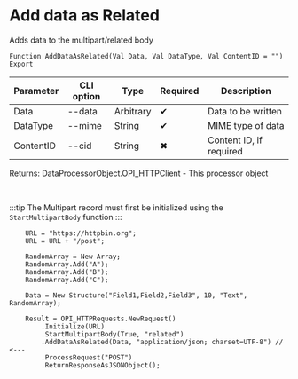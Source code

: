﻿---
sidebar_position: 8
description: Add data as Related and other functions to work with HTTP-client in the Open Integration Package, a free open-source integration library for 1C:Enterprise 8, OneScript and CLI
keywords: [1C, 1С, 1С:Enterprise, 1С:Enterprise 8.3, API, Integration, Services, Exchange, OneScript, CLI, HTTP-client]
---


# Add data as Related
 Adds data to the multipart/related body



`Function AddDataAsRelated(Val Data, Val DataType, Val ContentID = "") Export`

  | Parameter | CLI option | Type | Required | Description |
  |-|-|-|-|-|
  | Data | --data | Arbitrary | &#x2714; | Data to be written |
  | DataType | --mime | String | &#x2714; | MIME type of data |
  | ContentID | --cid | String | &#x2716; | Content ID, if required |

  
  Returns:  DataProcessorObject.OPI_HTTPClient - This processor object

<br/>

:::tip
The Multipart record must first be initialized using the `StartMultipartBody` function
:::
<br/>



```bsl title="1C:Enterprise/OneScript code example"
    URL = "https://httpbin.org";
    URL = URL + "/post";

    RandomArray = New Array;
    RandomArray.Add("A");
    RandomArray.Add("B");
    RandomArray.Add("C");

    Data = New Structure("Field1,Field2,Field3", 10, "Text", RandomArray);

    Result = OPI_HTTPRequests.NewRequest()
        .Initialize(URL)
        .StartMultipartBody(True, "related")
        .AddDataAsRelated(Data, "application/json; charset=UTF-8") // <---
        .ProcessRequest("POST")
        .ReturnResponseAsJSONObject();
```
 




